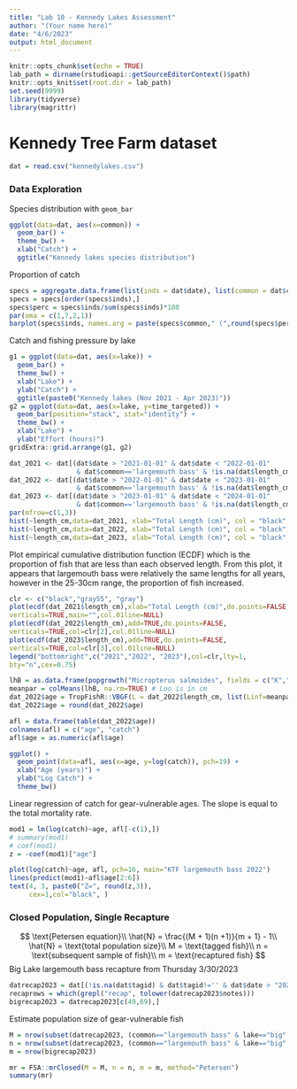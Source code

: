 ```yaml
---
title: "Lab 10 - Kennedy Lakes Assessment"
author: "(Your name here)"
date: "4/6/2023"
output: html_document
---
```


```r
knitr::opts_chunk$set(echo = TRUE)
lab_path = dirname(rstudioapi::getSourceEditorContext()$path)
knitr::opts_knit$set(root.dir = lab_path)
set.seed(9999)
library(tidyverse)
library(magrittr)
```

# Kennedy Tree Farm dataset

```r
dat = read.csv("kennedylakes.csv")
```

### Data Exploration

Species distribution with `geom_bar`
```r
ggplot(data=dat, aes(x=common)) +
  geom_bar() +
  theme_bw() +
  xlab("Catch") +
  ggtitle("Kennedy lakes species distribution")
```

Proportion of catch
```r
specs = aggregate.data.frame(list(inds = dat$date), list(common = dat$common), length)
specs = specs[order(specs$inds),]
specs$perc = specs$inds/sum(specs$inds)*100
par(oma = c(1,7,2,1))
barplot(specs$inds, names.arg = paste(specs$common," (",round(specs$perc,1),"%)",sep = ""), horiz=T, las = 1)
```

Catch and fishing pressure by lake
```r
g1 = ggplot(data=dat, aes(x=lake)) +
  geom_bar() +
  theme_bw() +
  xlab("Lake") +
  ylab("Catch") +
  ggtitle(paste0("Kennedy lakes (Nov 2021 - Apr 2023)"))
g2 = ggplot(data=dat, aes(x=lake, y=time_targeted)) +
  geom_bar(position="stack", stat="identity") +
  theme_bw() +
  xlab("Lake") +
  ylab("Effort (hours)") 
gridExtra::grid.arrange(g1, g2)
```


```r
dat_2021 <- dat[(dat$date > "2021-01-01" & dat$date < "2022-01-01" 
                 & dat$common=='largemouth bass' & !is.na(dat$length_cm)),]
dat_2022 <- dat[(dat$date > "2022-01-01" & dat$date < "2023-01-01" 
                 & dat$common=='largemouth bass' & !is.na(dat$length_cm)),]
dat_2023 <- dat[(dat$date > "2023-01-01" & dat$date < "2024-01-01" 
                 & dat$common=='largemouth bass' & !is.na(dat$length_cm)),]
par(mfrow=c(1,3))
hist(~length_cm,data=dat_2021, xlab="Total Length (cm)", col = "black", main="Largemouth Bass 2021")
hist(~length_cm,data=dat_2022, xlab="Total Length (cm)", col = "black", main="2022")
hist(~length_cm,data=dat_2023, xlab="Total Length (cm)", col = "black", main="2023")
```

Plot empirical cumulative distribution function (ECDF) which is the proportion of fish
that are less than each observed length. From this plot, it appears that largemouth bass were relatively the same lengths for all years, however in the 25-30cm range, the proportion of fish increased.
```r
clr <- c("black","gray55", "gray")
plot(ecdf(dat_2021$length_cm),xlab="Total Length (cm)",do.points=FALSE,
verticals=TRUE,main="",col.01line=NULL)
plot(ecdf(dat_2022$length_cm),add=TRUE,do.points=FALSE,
verticals=TRUE,col=clr[2],col.01line=NULL)
plot(ecdf(dat_2023$length_cm),add=TRUE,do.points=FALSE,
verticals=TRUE,col=clr[3],col.01line=NULL)
legend("bottomright",c("2021","2022", "2023"),col=clr,lty=1,
bty="n",cex=0.75)
```


```r
lhB = as.data.frame(popgrowth("Micropterus salmoides", fields = c("K","to","Loo"))) # parameters: Loo, growth coefficient k
meanpar = colMeans(lhB, na.rm=TRUE) # Loo is in cm
dat_2022$age = TropFishR::VBGF(L = dat_2022$length_cm, list(Linf=meanpar["Loo"], K=meanpar["K"], t0= meanpar["to"])) # we need to divide by ten because MEDITS data are reported in millimeters
dat_2022$age = round(dat_2022$age)

afl = data.frame(table(dat_2022$age))
colnames(afl) = c("age", "catch")
afl$age = as.numeric(afl$age)
```


```r
ggplot() + 
  geom_point(data=afl, aes(x=age, y=log(catch)), pch=19) + 
  xlab("Age (years)") + 
  ylab("Log Catch") + 
  theme_bw()
```
Linear regression of catch for gear-vulnerable ages. The slope is equal to the total mortality rate.
```r
mod1 = lm(log(catch)~age, afl[-c(1),])
# summary(mod1)
# coef(mod1)
z = -coef(mod1)["age"]

plot(log(catch)~age, afl, pch=16, main="KTF largemouth bass 2022")
lines(predict(mod1)~afl$age[2:6])
text(4, 3, paste0("Z=", round(z,3)),
     cex=1,col="black", )
```

### Closed Population, Single Recapture

$$
\text{Petersen equation}\\
\hat{N} = \frac{(M + 1)(n +1)}{m + 1} - 1\\
\hat{N} = \text{total population size}\\
M = \text{tagged fish}\\
n = \text{subsequent sample of fish}\\
m = \text{recaptured fish}
$$
Big Lake largemouth bass recapture from Thursday 3/30/2023
```r
datrecap2023 = dat[(!is.na(dat$tagid) & dat$tagid!='' & dat$date > "2023-01-01"),]
recaprows = which(grepl("recap", tolower(datrecap2023$notes)))
bigrecap2023 = datrecap2023[c(49,69),]
```

Estimate population size of gear-vulnerable fish
```r
M = nrow(subset(datrecap2023, (common=="largemouth bass" & lake=="big" & date=="2023-03-30")))
n = nrow(subset(datrecap2023, (common=="largemouth bass" & lake=="big" & date>"2023-03-30")))
m = nrow(bigrecap2023)

mr = FSA::mrClosed(M = M, n = n, m = m, method="Petersen")
summary(mr)
```



```r

```
